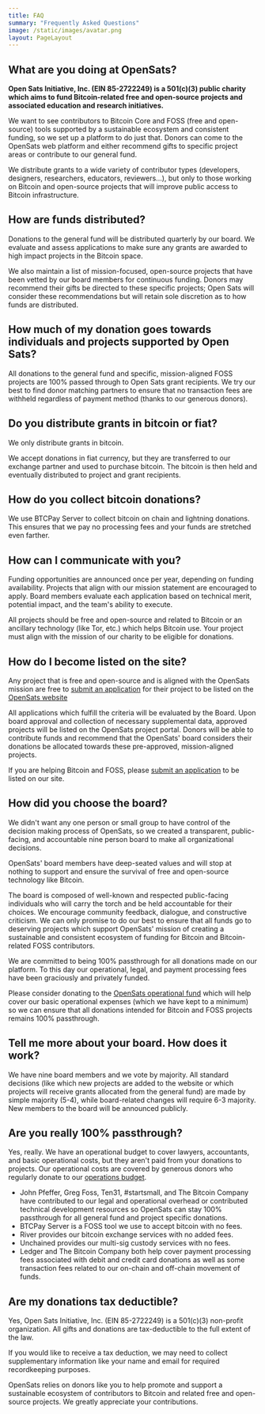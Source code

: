 ```yaml
---
title: FAQ
summary: "Frequently Asked Questions"
image: /static/images/avatar.png
layout: PageLayout
---
```


## What are you doing at OpenSats?

**Open Sats Initiative, Inc. (EIN 85-2722249) is a 501(c)(3) public charity which
aims to fund Bitcoin-related free and open-source projects and associated
education and research initiatives.**

We want to see contributors to Bitcoin Core and FOSS (free and open-source)
tools supported by a sustainable ecosystem and consistent funding, so we set up
a platform to do just that. Donors can come to the OpenSats web platform and
either recommend gifts to specific project areas or contribute to our general
fund.

We distribute grants to a wide variety of contributor types (developers,
designers, researchers, educators, reviewers...), but only to those working on
Bitcoin and open-source projects that will improve public access to Bitcoin
infrastructure.

## How are funds distributed?

Donations to the general fund will be distributed quarterly by our board. We
evaluate and assess applications to make sure any grants are awarded to high
impact projects in the Bitcoin space.

We also maintain a list of mission-focused, open-source projects that have been
vetted by our board members for continuous funding. Donors may recommend their
gifts be directed to these specific projects; Open Sats will consider these
recommendations but will retain sole discretion as to how funds are distributed.

## How much of my donation goes towards individuals and projects supported by Open Sats?

All donations to the general fund and specific, mission-aligned FOSS
projects are 100% passed through to Open Sats grant recipients. We try our best
to find donor matching partners to ensure that no transaction fees are withheld
regardless of payment method (thanks to our generous donors).

## Do you distribute grants in bitcoin or fiat?

We only distribute grants in bitcoin.

We accept donations in fiat currency, but they are transferred to our exchange
partner and used to purchase bitcoin. The bitcoin is then held and eventually
distributed to project and grant recipients.

## How do you collect bitcoin donations?

We use BTCPay Server to collect bitcoin on chain and lightning donations. This
ensures that we pay no processing fees and your funds are stretched even
farther.

## How can I communicate with you?

Funding opportunities are announced once per year, depending on funding
availability. Projects that align with our mission statement are encouraged to
apply. Board members evaluate each application based on technical merit,
potential impact, and the team's ability to execute.

All projects should be free and open-source and related to Bitcoin or an
ancillary technology (like Tor, etc.) which helps Bitcoin use. Your project must
align with the mission of our charity to be eligible for donations.

## How do I become listed on the site?

Any project that is free and open-source and is aligned with the OpenSats
mission are free to [submit an application](/apply) for their
project to be listed on the [OpenSats website](/projects)

All applications which fulfill the criteria will be evaluated by the Board. Upon
board approval and collection of necessary supplemental data, approved projects
will be listed on the OpenSats project portal. Donors will be able to contribute
funds and recommend that the OpenSats' board considers their donations be
allocated towards these pre-approved, mission-aligned projects.

If you are helping Bitcoin and FOSS, please [submit an
application](/apply) to be listed on our site.

## How did you choose the board?

We didn't want any one person or small group to have control of the decision
making process of OpenSats, so we created a transparent, public-facing, and
accountable nine person board to make all organizational decisions.

OpenSats' board members have deep-seated values and will stop at nothing to
support and ensure the survival of free and open-source technology like Bitcoin.

The board is composed of well-known and respected public-facing individuals who
will carry the torch and be held accountable for their choices. We encourage
community feedback, dialogue, and constructive criticism. We can only promise to
do our best to ensure that all funds go to deserving projects which support
OpenSats' mission of creating a sustainable and consistent ecosystem of
funding for Bitcoin and Bitcoin-related FOSS contributors.

We are committed to being 100% passthrough for all donations made on our
platform. To this day our operational, legal, and payment processing fees have
been graciously and privately funded.

Please consider donating to the [OpenSats operational
fund](/projects/opensats_operations_budget) which will help
cover our basic operational expenses (which we have kept to a minimum) so we can
ensure that all donations intended for Bitcoin and FOSS projects remains 100%
passthrough.

## Tell me more about your board. How does it work?

We have nine board members and we vote by majority. All standard decisions (like
which new projects are added to the website or which projects will receive
grants allocated from the general fund) are made by simple majority (5-4), while
board-related changes will require 6-3 majority. New members to the board will
be announced publicly.

## Are you really 100% passthrough?

Yes, really. We have an operational budget to cover lawyers, accountants, and
basic operational costs, but they aren't paid from your donations to projects.
Our operational costs are covered by generous donors who regularly donate to our
[operations budget](/projects/opensats_operations_budget).

  - John Pfeffer, Greg Foss, Ten31, #startsmall, and The Bitcoin Company have contributed to our legal and operational overhead or contributed technical development resources so OpenSats can stay 100% passthrough for all general fund and project specific donations.
  - BTCPay Server is a FOSS tool we use to accept bitcoin with no fees.
  - River provides our bitcoin exchange services with no added fees.
  - Unchained provides our multi-sig custody services with no fees.
  - Ledger and The Bitcoin Company both help cover payment processing fees associated with debit and credit card donations as well as some transaction fees related to our on-chain and off-chain movement of funds.

## Are my donations tax deductible?

Yes, Open Sats Initiative, Inc. (EIN 85-2722249) is a 501(c)(3) non-profit
organization. All gifts and donations are tax-deductible to the full extent of
the law.

If you would like to receive a tax deduction, we may need to collect
supplementary information like your name and email for required recordkeeping
purposes.

OpenSats relies on donors like you to help promote and support a sustainable
ecosystem of contributors to Bitcoin and related free and open-source projects.
We greatly appreciate your contributions.
